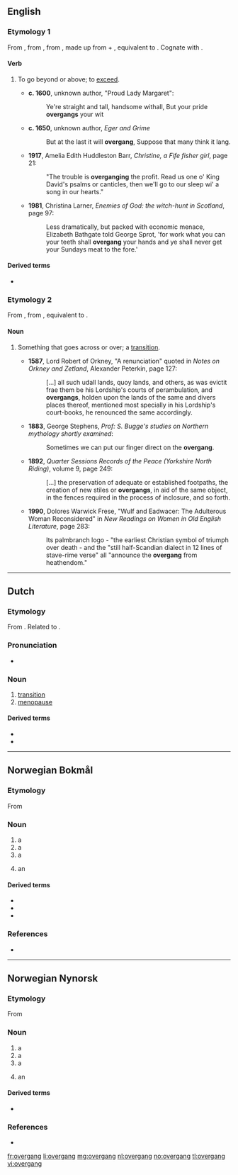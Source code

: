 ==English==

===Etymology 1===
{{PIE root|en|ǵʰengʰ}}
From {{etyl|enm|en}} {{term|overgangen|lang=enm}}, from {{etyl|ang|en}} {{term|ofergangan|lang=ang}}, from {{etyl|gem-pro|en}} {{m|gem-pro|*uberganganą}}, made up from {{m|gem-pro|*uber||over}} + {{m|gem-pro|*ganganą||to walk, step}}, equivalent to {{prefix|over|gang|t2=to walk, step|lang=en}}. Cognate with {{etyl|sco|-}} {{term|owergang||to overwhelm, master, dominate|lang=sco}}.

====Verb====
{{en-verb}}

# {{context|transitive|dialectal|or|obsolete|lang=en}} To go beyond or above; to [[exceed]].
#* '''c. 1600''', unknown author, "Proud Lady Margaret":
#*: Ye're straight and tall, handsome withall, But your pride '''overgangs''' your wit
#* '''c. 1650''', unknown author, ''Eger and Grime''
#*: But at the last it will '''overgang''', Suppose that many think it lang.
#* '''1917''', Amelia Edith Huddleston Barr, ''Christine, a Fife fisher girl'', page 21:
#*: "The trouble is '''overganging''' the profit. Read us one o' King David's psalms or canticles, then we'll go to our sleep wi' a song in our hearts."
#* '''1981''', Christina Larner, ''Enemies of God: the witch-hunt in Scotland'', page 97:
#*: Less dramatically, but packed with economic menace, Elizabeth Bathgate told George Sprot, 'for work what you can your teeth shall '''overgang''' your hands and ye shall never get your Sundays meat to the fore.'

====Derived terms====
* {{l|en|overganger}}

===Etymology 2===
{{PIE root|en|ǵʰengʰ}}
From {{etyl|enm|en}} {{term||*overgang|lang=enm}}, from {{etyl|ang|en}} {{term|ofergang||a going across|lang=ang}}, equivalent to {{prefix|over|gang|lang=en}}.

====Noun====
{{en-noun}}

# {{lb|en|dialectal|or|obsolete}} Something that goes across or over; a [[transition]].
#* '''1587''', Lord Robert of Orkney, "A renunciation" quoted in ''Notes on Orkney and Zetland'', Alexander Peterkin, page 127:
#*: [...] all such udall lands, quoy lands, and others, as was evictit frae them be his Lordship's courts of perambulation, and '''overgangs''', holden upon the lands of the same and divers places thereof, mentioned most specially in his Lordship's court-books, he renounced the same accordingly.
#* '''1883''', George Stephens, ''Prof: S. Bugge's studies on Northern mythology shortly examined'':
#*: Sometimes we can put our finger direct on the '''overgang'''.
#* '''1892''', ''Quarter Sessions Records of the Peace (Yorkshire North Riding)'', volume 9, page 249:
#*: [...] the preservation of adequate or established footpaths, the creation of new stiles or '''overgangs''', in aid of the same object, in the fences required in the process of inclosure, and so forth.
#* '''1990''', Dolores Warwick Frese, "Wulf and Eadwacer: The Adulterous Woman Reconsidered" in ''New Readings on Women in Old English Literature'', page 283:
#*: Its palmbranch logo - "the earliest Christian symbol of triumph over death - and the "still half-Scandian dialect in 12 lines of stave-rime verse" all "announce the '''overgang''' from heathendom."

----

==Dutch==

===Etymology===
{{PIE root|nl|ǵʰengʰ}}
From {{compound|over|gang|lang=nl}}. Related to {{term|overgaan|lang=nl}}.

===Pronunciation===
* {{audio|Nl-overgang.ogg|Audio|lang=nl}}

===Noun===
{{nl-noun|m|-en|overgangetje}}

# [[transition]]
# [[menopause]]

====Derived terms====
* {{l|nl|overgankelijk}}
* {{l|nl|spoorwegovergang}}

----

==Norwegian Bokmål==

===Etymology===
{{PIE root|nb|ǵʰengʰ}}
From {{prefix|over|gang|lang=nb}}

===Noun===
{{nb-noun-m1}}

# a {{l|en|crossing}}
# a {{l|en|transition}}
# a {{l|nb|transfer}}
# {{qual|transport}} an {{l|en|interchange}}

====Derived terms====
* {{l|nb|fotgjengerovergang}}
* {{l|nb|overgangsvindu}}
* {{l|nb|planovergang}}

===References===
* {{R:The Bokmål Dictionary}}

----

==Norwegian Nynorsk==

===Etymology===
{{PIE root|nn|ǵʰengʰ}}
From {{prefix|over|gang|lang=nn}}

===Noun===
{{nn-noun-m1}}

# a {{l|en|crossing}}
# a {{l|en|transition}}
# a {{l|nb|transfer}}
# {{qualifier|transport}} an {{l|en|interchange}}

====Derived terms====
* {{l|nn|planovergang}}

===References===
* {{R:The Nynorsk Dictionary}}

[[fr:overgang]]
[[li:overgang]]
[[mg:overgang]]
[[nl:overgang]]
[[no:overgang]]
[[tl:overgang]]
[[vi:overgang]]